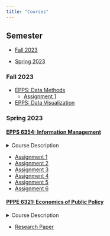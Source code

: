 ---
title: "Courses"
---

## Semester
- [Fall 2023](#fall-2023)

- [Spring 2023](#spring-2023)
  

### Fall 2023

- [EPPS: Data Methods](#EPPS: Data Methods-fall-2023)
  - [Assignment 1](Assignment.pdf)
- [EPPS: Data Visualization](#EPPS: Data Visualization-fall-2023)

### Spring 2023

#### [EPPS 6354: Information Management](#epps-6354-spring-2023)

<details>
<summary>Course Description</summary>

This course introduces students to the use of economic methods of the analysis of public policy.A variety of public policy topics are covered including education, employment and the labor market, taxes and redistribution, access to health care, poverty and inequality, and public assistance programs.


</details>

  - [Assignment 1](EPPS 6354 Assignment 1.pdf)
  - [Assignment 2](EPPS 6354 Assignment 2.pdf)
  - [Assignment 3](EPPS 6354 Assignment 3.pdf)
  - [Assignment 4](EPPS 6354 Assignment 4.pdf)
  - [Assignment 5](EPPS 6354 Assignment 5.pdf)
  - [Assignment 6](EPPS 6354 Assignment 6.pdf)
  
  
#### [PPPE 6321: Economics of Public Policy](#epps-6330-spring-2023)

 <details>
 <summary>Course Description</summary>

This course introduces students to the use of economic methods of the analysis of public policy.A variety of public policy topics are covered including education, employment and the labor market, taxes and redistribution, access to health care, poverty and inequality, and public assistance programs.


 </details>

  - [Research Paper](Final_Paper_PPPE6321_SP23_GroupB)




